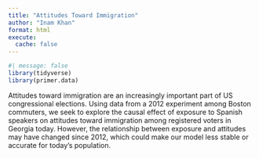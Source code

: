 ```yaml
---
title: "Attitudes Toward Immigration"
author: "Inam Khan"
format: html
execute: 
  cache: false
---
```


```r
#| message: false
library(tidyverse)
library(primer.data)
```

Attitudes toward immigration are an increasingly important part of US congressional elections. Using data from a 2012 experiment among Boston commuters, we seek to explore the causal effect of exposure to Spanish speakers on attitudes toward immigration among registered voters in Georgia today. However, the relationship between exposure and attitudes may have changed since 2012, which could make our model less stable or accurate for today’s population.


